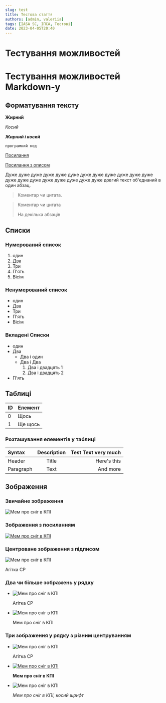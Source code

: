 ```yaml
---
slug: test
title: Тестова стаття
authors: [admin, valeriia]
tags: [IASA SC, ІПСА, Тестові]
date: 2023-04-05T20:40
---
```


# Тестування можливостей 

# Тестування можливостей Markdown-у

## Форматування тексту

**Жирний**

*Косий*

***Жирний і косий***

`програмний код`

<!--truncate-->

[Посилання](https://github.com/IASAStudentCouncil/iasa-sc-blog)

[Посилання з описом](https://github.com/IASAStudentCouncil/iasa-sc-blog "IASA SC Blog github")

Дуже дуже дуже дуже дуже дуже дуже дуже дуже дуже дуже дуже дуже дуже дуже дуже дуже дуже дуже дуже довгий текст
об'єднаний в один абзац.

> Коментар чи цитата.

> Коментар чи цитата
> 
> На декілька абзаців

## Списки

### Нумерований список

1. один
2. Два
3. Три
5. П'ять
8. Вісім

### Ненумерований список

- один
- Два
- Три
- П'ять
- Вісім

### Вкладені Списки

- один
- Два
    - Два і один
    - Два і Два
        1. Два і двадцять 1
        2. Два і двадцять 2
- П'ять

## Таблиці

| ID | Елемент |
| --- | ----------- |
| 0 | Щось |
| 1 | Ще щось |

### Розташування елементів у таблиці

| Syntax      | Description | Test Text very much    |
| :---        |    :----:   |                   ---: |
| Header      | Title       | Here's this            |
| Paragraph   | Text        | And more               |

## Зображення

### Звичайне зображення

![Мем про сніг в КПІ](./snow_meme.png)

### Зображення з посиланням

[![Мем про сніг в КПІ](./snow_meme.png)](https://github.com/IASAStudentCouncil/iasa-sc-blog "IASA SC Blog github")

### Центроване зображення з підписом

<img alt="Мем про сніг в КПІ" src="https://i.imgur.com/LMCLm1S.jpg" className="center" />

<p className="center">Агітка СР</p>

### Два чи більше зображень у рядку

<ul className="images">
    <li>
        <img alt="Мем про сніг в КПІ" src="https://i.imgur.com/LMCLm1S.jpg" className="center" />
        <p className="center">Агітка СР</p>
    </li>
    <li>
        <img alt="Мем про сніг в КПІ" src="https://i.imgur.com/8B0UUjm.jpg" className="center" />
        <p className="center">Мем про сніг в КПІ</p>
    </li>
</ul>

### Три зображення у рядку з різним центруванням

<ul className="images">
    <li>
        <img alt="Мем про сніг в КПІ" src="https://i.imgur.com/LMCLm1S.jpg" className="center" />
        <p className="center">Агітка СР</p>
    </li>
    <li className="top">
        <a href="https://i.imgur.com/8B0UUjm.jpg" alt="Місце для опису картинки"><img alt="Мем про сніг в КПІ" src="https://i.imgur.com/8B0UUjm.jpg" className="center" /></a>
        <p className="center"><b>Мем про сніг в КПІ</b></p>
    </li>
    <li className="middle">
        <img alt="Мем про сніг в КПІ" src="https://i.imgur.com/8B0UUjm.jpg" className="center" />
        <p className="center"><i>Мем про сніг в КПІ, косий шрифт</i></p>
    </li>
</ul>